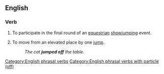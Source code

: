 ==English==

===Verb===
{{head|en|verb|head=[[jump]] [[off]]}}

# {{context|sports|horses}} To participate in the final round of an [[equestrian]] [[showjumping]] event.
# To move from an elevated place by one [[jump]].
#: ''The cat '''jumped off''' the table.''

[[Category:English phrasal verbs]]
[[Category:English phrasal verbs with particle (off)]]